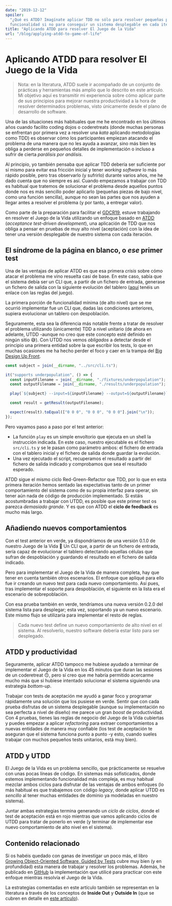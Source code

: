 ```yaml
---
date: "2019-12-12"
spoiler:
  "¿Qué es ATDD? Imagínate aplicar TDD no sólo para resolver pequeñas piezas de
  funcionalidad si no para conseguir un sistema desplegable en cada iteración."
title: "Aplicando ATDD para resolver El Juego de la Vida"
url: "/blog/applying-atdd-to-game-of-life"
---
```


# Aplicando ATDD para resolver El Juego de la Vida

> Nota: en la literatura, ATDD suele ir acompañado de un conjunto de prácticas y
> herramientas más amplio que lo descrito en este artículo. Mi objetivo aquí es
> transmitir mi experiencia sobre cómo aplicar parte de sus principios para
> mejorar nuestra productividad a la hora de resolver determinados problemas,
> visto únicamente desde el plano de desarrollo de software.

Una de las situaciones más habituales que me he encontrado en los últimos años
cuando facilito coding dojos o coderetreats (donde muchas personas se enfrentan
por primera vez a resolver una _kata_ aplicando metodologías como TDD) es
observar cómo los participantes empiezan atacando el problema de una manera que
no les ayuda a avanzar, sino más bien les obliga a perderse en pequeños detalles
de implementación o incluso a sufrir de cierta _parálisis por análisis_.

Al principio, yo también pensaba que aplicar TDD debería ser suficiente por sí
mismo para evitar esa fricción inicial y tener _working software_ lo más rápido
posible, pero tras observarlo (y sufrirlo) durante varios años, me he dado
cuenta que no siempre es así. Cuando empezamos a trabajar con TDD es habitual
que tratemos de solucionar el problema desde aquellos puntos donde nos es más
sencillo poder aplicarlo (pequeñas piezas de bajo nivel, como una función
sencilla), aunque no sean las partes que nos ayuden a llegar antes a resolver el
problema (y por tanto, a entregar valor).

Como parte de la preparación para facilitar el
[GDCR19](https://www.coderetreat.org/), estuve trabajando en resolver el Juego
de la Vida utilizando un enfoque basado en
[ATDD](https://en.wikipedia.org/wiki/Acceptance_test%E2%80%93driven_development)
(_acceptance test-driven development_), una aplicación de TDD que nos obliga a
pensar en pruebas de muy alto nivel (aceptación) con la idea de tener una
versión desplegable de nuestro sistema con cada iteración.

## El síndrome de la página en blanco, o _ese_ primer test

Una de las ventajas de aplicar ATDD es que esa primera _crisis_ sobre cómo
atacar el problema me vino resuelta casi de base. En este caso, sabía que el
sistema debía ser un CLI que, a partir de un fichero de entrada, generase un
fichero de salida con la siguiente evolución del tablero
([aquí](http://codingdojo.org/kata/GameOfLife/#problem-description) tenéis un
enlace con las reglas del juego).

La primera porción de funcionalidad mínima (de alto nivel) que se me ocurrió
implementar fue un CLI que, dadas las condiciones anteriores, supiera
evolucionar un tablero con despoblación.

Seguramente, esta sea la diferencia más notable frente a tratar de resolver el
problema utilizando (únicamente) TDD a nivel unitario (de ahora en adelante,
UTDD -aunque no creo que este concepto esté definido en ningún sitio 😅). Con
UTDD nos vemos _obligados_ a detectar desde el principio una primera entidad
sobre la que escribir los tests, lo que en muchas ocasiones me ha hecho perder
el foco y caer en la trampa del
[Big Design Up Front](https://wiki.c2.com/?BigDesignUpFront).

```ts
const subject = join(__dirname, "../src/cli.ts");

it("supports underpopulation", () => {
  const inputFilename = join(__dirname, "./fixtures/underpopulation");
  const outputFilename = join(__dirname, "./results/underpopulation");

  play(`${subject} --input=${inputFilename} --output=${outputFilename}`);

  const result = getResult(outputFilename);

  expect(result).toEqual(["0 0 0", "0 0 0", "0 0 0"].join("\n"));
});
```

Pero vayamos paso a paso por el test anterior:

- La función `play` es un simple envoltorio que ejecuta en un shell la
  instrucción indicada. En este caso, nuestro ejecutable es el fichero
  `src/cli.ts` y se le pasan como parámetro ambos: el fichero de entrada con el
  tablero inicial y el fichero de salida donde guardar la evolución.
- Una vez ejecutado el script, recuperamos el resultado a partir del fichero de
  salida indicado y comprobamos que sea el resultado esperado.

ATDD sigue el mismo ciclo Red-Green-Refactor que TDD, por lo que en esta primera
iteración hemos sentado las expectativas tanto de un primer comportamiento del
sistema como de su propia interfaz para operar, sin tener aún nada de código de
producción implementado. Si estáis acostumbradas a trabajar con UTDD, es posible
que este primer test os parezca _demasiado grande_. Y es que con ATDD el **ciclo
de feedback** es mucho más largo.

## Añadiendo nuevos comportamientos

Con el test anterior en verde, ya dispondríamos de una versión 0.1.0 de nuestro
Juego de la Vida 🙂 Un CLI que, a partir de un fichero de entrada, sería capaz
de evolucionar el tablero detectando aquellas células que sufran de despoblación
y guardando el resultado en el fichero de salida indicado.

Pero para implementar el Juego de la Vida de manera completa, hay que tener en
cuenta también otros escenarios. El enfoque que apliqué para ello fue ir creando
un nuevo test para cada nuevo comportamiento. Así pues, tras implementar el
soporte para despoblación, el siguiente en la lista era el escenario de
sobrepoblación.

Con esa prueba también en verde, tendríamos una nueva versión 0.2.0 del sistema
lista para desplegar; esta vez, soportando ya un nuevo escenario. Este mismo
flujo se utilizaría para implementar el resto de reglas.

> Cada nuevo test define un nuevo comportamiento de alto nivel en el sistema. Al
> resolverlo, nuestro software debería estar listo para ser desplegado.

## ATDD y productividad

Seguramente, aplicar ATDD tampoco me hubiese ayudado a terminar de implementar
el Juego de la Vida en los 45 minutos que duran las sesiones de un coderetreat
🙃, pero sí creo que me habría permitido acercarme mucho más que si hubiese
intentado solucionar el sistema siguiendo una estrategia _bottom-up_.

Trabajar con tests de aceptación me ayudó a ganar foco y programar rápidamente
una solución que los pusiese en verde. Sentir que con cada prueba disfrutas de
un sistema desplegable (aunque su implementación no sea perfecta a nivel de
diseño) me parece un gran _boost_ de productividad. Con 4 pruebas, tienes las
reglas de negocio del Juego de la Vida cubiertas y puedes empezar a aplicar
_refactoring_ para extraer comportamientos a nuevas entidades de manera muy
confiable (los test de aceptación te aseguran que el sistema funciona punto a
punto -y esto, cuando sueles trabajar con muchos pequeños tests unitarios, está
muy bien).

## ATDD y UTDD

El Juego de la Vida es un problema sencillo, que prácticamente se resuelve con
unas pocas líneas de código. En sistemas más sofisticados, donde estemos
implementando funcionalidad más compleja, es muy habitual mezclar ambos ciclos
para disfrutar de las ventajas de ambos enfoques (lo más habitual es que
trabajemos con código _legacy_, donde aplicar UTDD es _sencillo_ al tener muchas
entidades de dominio ya modeladas en nuestro sistema).

Juntar ambas estrategias termina generando un _ciclo de ciclos_, donde el test
de aceptación está en rojo mientras que vamos aplicando ciclos de UTDD para
tratar de ponerlo en verde (y terminar de implementar ese nuevo comportamiento
de alto nivel en el sistema).

## Contenido relacionado

Si os habéis quedado con ganas de investigar un poco más, el libro
[Growing Object-Oriented Software, Guided by Tests](https://www.amazon.es/Growing-Object-Oriented-Software-Addison-Wesley-Signature-ebook/dp/B002TIOYVW)
cubre muy bien (y en profundidad) esta manera de trabajar y resolver los
problemas. Además, he publicado en
[GitHub](https://github.com/sergioalvz/practice/tree/master/game-of-life-atdd)
la implementación que utilicé para practicar con este enfoque mientras resolvía
el Juego de la Vida.

La estrategias comentadas en este artículo también se representan en la
literatura a través de los conceptos de **Inside Out** y **Outside In** (que se
cubren en detalle en
[este artículo](https://8thlight.com/blog/georgina-mcfadyen/2016/06/27/inside-out-tdd-vs-outside-in.html)).
